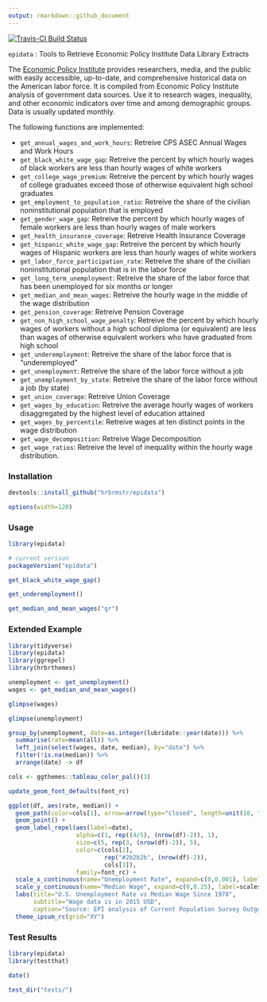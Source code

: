 ```yaml
---
output: rmarkdown::github_document
---
```


[![Travis-CI Build Status](https://travis-ci.org/hrbrmstr/epidata.svg?branch=master)](https://travis-ci.org/hrbrmstr/epidata)

`epidata` : Tools to Retrieve Economic Policy Institute Data Library Extracts

The [Economic Policy Institute](http://www.epi.org/data/) provides researchers, media, and
the public with easily accessible, up-to-date, and comprehensive historical data on the 
American labor force. It is compiled from Economic Policy Institute analysis of government
data sources. Use it to research wages, inequality, and other economic indicators over 
time and among demographic groups. Data is usually updated monthly.

The following functions are implemented:

- `get_annual_wages_and_work_hours`: Retreive CPS ASEC Annual Wages and Work Hours
- `get_black_white_wage_gap`:	Retreive the percent by which hourly wages of black workers 
   are less than hourly wages of white workers
- `get_college_wage_premium`:	Retreive the percent by which hourly wages of college graduates 
   exceed those of otherwise equivalent high school graduates
- `get_employment_to_population_ratio`:	Retreive the share of the civilian noninstitutional 
   population that is employed
- `get_gender_wage_gap`:	Retreive the percent by which hourly wages of female workers are 
   less than hourly wages of male workers
- `get_health_insurance_coverage`: Retreive Health Insurance Coverage
- `get_hispanic_white_wage_gap`:	Retreive the percent by which hourly wages of Hispanic 
   workers are less than hourly wages of white workers
- `get_labor_force_participation_rate`:	Retreive the share of the civilian noninstitutional
   population that is in the labor force
- `get_long_term_unemployment`:	Retreive the share of the labor force that has been unemployed 
   for six months or longer
- `get_median_and_mean_wages`:	Retreive the hourly wage in the middle of the wage distribution
- `get_pension_coverage`:  Retreive Pension Coverage
- `get_non_high_school_wage_penalty`:	Retreive the percent by which hourly wages of workers 
   without a high school diploma (or equivalent) are less than wages of otherwise equivalent 
   workers who have graduated from high school
- `get_underemployment`:	Retreive the share of the labor force that is "underemployed"
- `get_unemployment`:	Retreive the share of the labor force without a job
- `get_unemployment_by_state`:	Retreive the share of the labor force without a job (by state)
- `get_union_coverage`:  Retreive Union Coverage
- `get_wages_by_education`:	Retreive the average hourly wages of workers disaggregated by the 
   highest level of education attained
- `get_wages_by_percentile`:	Retreive wages at ten distinct points in the wage distribution
- `get_wage_decomposition`:  Retreive Wage Decomposition
- `get_wage_ratios`:	Retreive the level of inequality within the hourly wage distribution.

### Installation

```r
devtools::install_github("hrbrmstr/epidata")
```

```r
options(width=120)
```

### Usage

```r
library(epidata)

# current verison
packageVersion("epidata")

get_black_white_wage_gap()

get_underemployment()

get_median_and_mean_wages("gr")
```

### Extended Example

```r
library(tidyverse)
library(epidata)
library(ggrepel)
library(hrbrthemes)

unemployment <- get_unemployment()
wages <- get_median_and_mean_wages()

glimpse(wages)

glimpse(unemployment)

group_by(unemployment, date=as.integer(lubridate::year(date))) %>%
  summarise(rate=mean(all)) %>%
  left_join(select(wages, date, median), by="date") %>%
  filter(!is.na(median)) %>%
  arrange(date) -> df

cols <- ggthemes::tableau_color_pal()(3)

update_geom_font_defaults(font_rc)

ggplot(df, aes(rate, median)) +
  geom_path(color=cols[1], arrow=arrow(type="closed", length=unit(10, "points"))) +
  geom_point() +
  geom_label_repel(aes(label=date),
                   alpha=c(1, rep((4/5), (nrow(df)-2)), 1),
                   size=c(5, rep(3, (nrow(df)-2)), 5),
                   color=c(cols[2],
                           rep("#2b2b2b", (nrow(df)-2)),
                           cols[3]),
                   family=font_rc) +
  scale_x_continuous(name="Unemployment Rate", expand=c(0,0.001), label=scales::percent) +
  scale_y_continuous(name="Median Wage", expand=c(0,0.25), label=scales::dollar) +
  labs(title="U.S. Unemployment Rate vs Median Wage Since 1978",
       subtitle="Wage data is in 2015 USD",
       caption="Source: EPI analysis of Current Population Survey Outgoing Rotation Group microdata") +
  theme_ipsum_rc(grid="XY")
```

### Test Results

```r
library(epidata)
library(testthat)

date()

test_dir("tests/")
```

